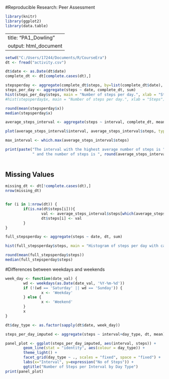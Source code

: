 #Reproducible Research: Peer Assessment

```{r, echo=FALSE, results='hide', warning=FALSE, message=FALSE}
library(knitr)
library(ggplot2)
library(data.table)
```

---
title: "PA1_Dowling"
output: html_document
---

```{r, results='markup', warning=TRUE, message=TRUE}

setwd("C:/Users/17244/Documents/R/CourseEra")
dt <- fread("activity.csv")
```

```{r}
dt$date <- as.Date(dt$date)
complete_dt <- dt[complete.cases(dt),]
```

```{r}
stepsperday <- aggregate(complete_dt$steps, by=list(complete_dt$date), sum)
steps_per_day <- aggregate(steps ~ date, complete_dt, sum)
hist(steps_per_day$steps, main = "Number of steps per day.", xlab = "Steps")
#hist(stepsperday$x, main = "Number of steps per day.", xlab = "Steps")

round(mean(stepsperday$x))
median(stepsperday$x)
```

```{r}
average_steps_interval <- aggregate(steps ~ interval, complete_dt, mean)

plot(average_steps_interval$interval, average_steps_interval$steps, type = "l", main = "Average Number of Steps per Interval.", xlab = "Time Intervals", ylab = "Average Number of Steps.")

max_interval <- which.max(average_steps_interval$steps)

print(paste("The interval with the highest average number of steps is ", average_steps_interval[max_interval,]$interval,
            " and the number of steps is ", round(average_steps_interval[max_interval,]$steps, digits = 1)))
            
```


## Missing Values
```{r}
missing_dt <- dt[!complete.cases(dt),]
nrow(missing_dt)


for (i in 1:nrow(dt)) {
        if(is.na(dt$steps[i])){
                val <- average_steps_interval$steps[which(average_steps_interval$interval == dt$interval[i])]
                dt$steps[i] <- val
        }
}

full_stepsperday <- aggregate(steps ~ date, dt, sum)

hist(full_stepsperday$steps, main = "Histogram of steps per day with calculated missing values.", xlab = "Steps per day")

round(mean(full_stepsperday$steps))
median(full_stepsperday$steps)

```

#Differences between weekdays and weekends
```{r}
week_day <- function(date_val) {
        wd <- weekdays(as.Date(date_val, '%Y-%m-%d'))
        if (!(wd == 'Saturday' || wd == 'Sunday')) {
                x <- 'Weekday'
        } else {
                x <- 'Weekend'
        }
        x
}

dt$day_type <- as.factor(sapply(dt$date, week_day))

steps_per_day_imputed <- aggregate(steps ~ interval+day_type, dt, mean)

panel_plot <- ggplot(steps_per_day_imputed, aes(interval, steps)) +
        geom_line(stat = "identity", aes(colour = day_type)) +
        theme_light() +
        facet_grid(day_type ~ ., scales = "fixed", space = "fixed") +
        labs(x="Interval", y=expression("No of Steps")) +
        ggtitle("Number of Steps per Interval by Day Type")
print(panel_plot)
```


